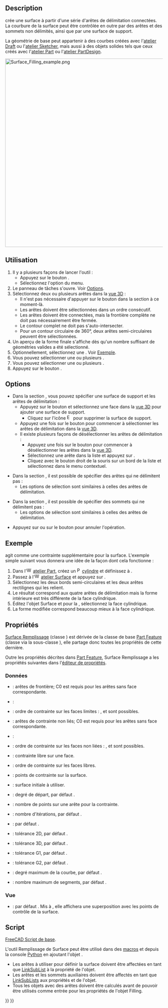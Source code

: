 <languages/>

{{Docnav/fr
|
|[[Surface_GeomFillSurface/fr|Remplir entre les courbes limites]]
|[[Surface_Workbench/fr|Surface]]
|IconL=
|IconR=Surface_GeomFillSurface.svg
|IconC=Workbench_Surface.svg
}}

{{GuiCommand/fr
|Name=Surface Filling
|Name/fr=Surface Remplissage
|MenuLocation=Surface → Filling...
|Workbenches=[[Surface_Workbench/fr|Surface]]
|Version=0.17
}}

==Description==

{{Button|[[File:Surface_Filling.svg|16px]] [[Surface_Filling/fr|Surface Remplissage]]}} crée une surface à partir d'une série d'arêtes de délimitation connectées. La courbure de la surface peut être contrôlée en outre par des arêtes et des sommets non délimités, ainsi que par une surface de support.

La géométrie de base peut appartenir à des courbes créées avec l'[[Draft_Workbench/fr|atelier Draft]] ou l'[[Sketcher_Workbench/fr|atelier Sketcher]], mais aussi à des objets solides tels que ceux créés avec l'[[Part_Workbench/fr|atelier Part]] ou l'[[PartDesign_Workbench/fr|atelier PartDesign]].

[[Image:Surface_Filling_example.png|600px]]
{{Caption|Deux surfaces remplies délimitées par quatre arêtes situées sur le plan XY. La surface de droite est en plus contrôlée par une arête non délimitée.}}

<span id="Usage"></span>
==Utilisation==

# Il y a plusieurs façons de lancer l'outil :
#* Appuyez sur le bouton {{Button|[[File:Surface_Filling.svg|16px]] [[Surface_Filling/fr|Filling...]]}} .
#* Sélectionnez l'option {{MenuCommand|Surface → [[Image:Surface_Filling.svg|16px]] Filling...}} du menu.
# Le panneau de tâches {{MenuCommand|Limites}} s'ouvre. Voir [[#Options|Options]].
# Sélectionnez deux ou plusieurs arêtes dans la [[3D_view/fr|vue 3D]] :
#* Il n'est pas nécessaire d'appuyer sur le bouton {{Button|Ajouter une arête}} dans la section {{MenuCommand|Limites}} à ce moment-là.
#* Les arêtes doivent être sélectionnées dans un ordre consécutif.
#* Les arêtes doivent être connectées, mais la frontière complète ne doit pas nécessairement être fermée.
#* Le contour complet ne doit pas s'auto-intersecter.
#* Pour un contour circulaire de 360°, deux arêtes semi-circulaires peuvent être sélectionnées.
# Un aperçu de la forme finale s'affiche dès qu'un nombre suffisant de géométries valides a été sélectionné.
# Optionnellement, sélectionnez une {{MenuCommand|Surface de support}}. Voir [[#Exemple|Exemple]].
# Vous pouvez sélectionner une ou plusieurs {{MenuCommand|Contraintes d'arête}}.
# Vous pouvez sélectionner une ou plusieurs {{MenuCommand|Contraintes de sommets}}.
# Appuyez sur le bouton {{Button|OK}}.

==Options==

* Dans la section {{MenuCommand|Limites}}, vous pouvez spécifier une surface de support et les arêtes de délimitation :
** Appuyez sur le bouton {{Button|Surface de support}} et sélectionnez une face dans la [[3D_view/fr|vue 3D]] pour ajouter une surface de support.
*** Cliquez sur l'icône [[File:Edit-cleartext.svg|16px]] pour supprimer la surface de support.
** Appuyez une fois sur le bouton {{Button|Ajouter une arête}} pour commencer à sélectionner les arêtes de délimitation dans la [[3D_view/fr|vue 3D]].
** Il existe plusieurs façons de désélectionner les arêtes de délimitation :
*** Appuyez une fois sur le bouton {{Button|Supprimer l'arête}} pour commencer à désélectionner les arêtes dans la [[3D_view/fr|vue 3D]].
*** Sélectionnez une arête dans la liste et appuyez sur {{KEY|Supprimer}}.
*** Cliquez avec le bouton droit de la souris sur un bord de la liste et sélectionnez {{MenuCommand|Supprimer}} dans le menu contextuel.

* Dans la section {{MenuCommand|Contraintes d'arêtes}}, il est possible de spécifier des arêtes qui ne délimitent pas :
** Les options de sélection sont similaires à celles des arêtes de délimitation.

* Dans la section {{MenuCommand|Contraintes de sommets}}, il est possible de spécifier des sommets qui ne délimitent pas :
** Les options de sélection sont similaires à celles des arêtes de délimitation.

* Appuyez sur {{KEY|Échap}} ou sur le bouton {{Button|Annuler}} pour annuler l'opération.

<span id="Example"></span>
== Exemple ==

{{MenuCommand|Surface de support}} agit comme une contrainte supplémentaire pour la surface. L'exemple simple suivant vous donnera une idée de la façon dont cela fonctionne :

# Dans l'[[File:Workbench_Part.svg|16px]] [[Part_Workbench/fr|atelier Part]], créez un [[File:Part_Cylinder.svg|16px]][[Part_Cylinder/fr|cylindre]] et définissez {{PropertyData|Angle}} à {{Value|180°}}.
# Passez à l'[[File:Workbench_Surface.svg|16px]] [[Surface_Workbench/fr|atelier Surface]] et appuyez sur {{Button|[[File:Surface_Filling.svg|16px]] [[Surface_Filling/fr|Remplissage]]}}.
# Sélectionnez les deux bords semi-circulaires et les deux arêtes rectilignes qui les relient.
# Le résultat correspond aux quatre arêtes de délimitation mais la forme intérieure est très différente de la face cylindrique.
# Éditez l'objet Surface et pour la {{MenuCommand|Surface de support}}, sélectionnez la face cylindrique.
# La forme modifiée correspond beaucoup mieux à la face cylindrique.

<span id="Properties"></span>
==Propriétés==

[[Surface_Filling/fr|Surface Remplissage]] (classe {{incode|Surface::Filling}}) est dérivée de la classe de base [[Part_Feature/fr|Part Feature]] (classe {{incode|Part::Feature}} via la sous-classe {{incode|Part::Spline}}), elle partage donc toutes les propriétés de cette dernière.

Outre les propriétés décrites dans [[Part_Feature/fr|Part Feature]], Surface Remplissage a les propriétés suivantes dans l'[[Property_editor/fr|éditeur de propriétés]].

<span id="Data"></span>
===Données===

{{TitleProperty|Filling}}

* {{PropertyData|Boundary Edges|LinkSubList}} : arêtes de frontière; C0 est requis pour les arêtes sans face correspondante.
* {{PropertyData|Boundary Faces|StringList}} :
* {{PropertyData|Boundary Order|IntegerList}} : ordre de contrainte sur les faces limites : {{Value|0}}, {{Value|1}} et {{Value|2}} sont possibles.
* {{PropertyData|Unbound Edges|LinkSubList}} : arêtes de contrainte non liés; C0 est requis pour les arêtes sans face correspondante.
* {{PropertyData|Unbound Faces|StringList}} :
* {{PropertyData|Unbound Order|IntegerList}} : ordre de contrainte sur les faces non liées : {{Value|0}}, {{Value|1}} et {{Value|2}} sont possibles.
* {{PropertyData|Free Faces|LinkSubList}} : contrainte libre sur une face.
* {{PropertyData|Free Order|IntegerList}} : ordre de contrainte sur les faces libres.
* {{PropertyData|Points|LinkSubList}} : points de contrainte sur la surface.
* {{PropertyData|Initial Face|LinkSub}} : surface initiale à utiliser.
* {{PropertyData|Degree|Integer}} : degré de départ, par défaut {{Value|3}}.
* {{PropertyData|Points On Curve|Integer}} : nombre de points sur une arête pour la contrainte.
* {{PropertyData|Iterations|Integer}} : nombre d'itérations, par défaut {{Value|2}}.
* {{PropertyData|Anisotropy|Bool}} : par défaut {{FALSE}}.
* {{PropertyData|Tolerance2d|Float}} : tolérance 2D, par défaut {{Value|0.0}}.
* {{PropertyData|Tolerance3d|Float}} : tolérance 3D, par défaut {{Value|0.0}}.
* {{PropertyData|Tol Angular|Float}} : tolérance G1, par défaut {{Value|0.01}}.
* {{PropertyData|Tol Curvature|Float}} : tolérance G2, par défaut {{Value|0.10}}.
* {{PropertyData|Maximum Degree|Integer}} : degré maximum de la courbe, par défaut {{Value|8}}.
* {{PropertyData|Maximum Segments|Integer}} : nombre maximum de segments, par défaut {{Value|9}}.

<span id="View"></span>
=== Vue === 

{{TitleProperty|Base}}

* {{PropertyView|Control Points|Bool}} : par défaut {{FALSE}}. Mis à {{TRUE}}, elle affichera une superposition avec les points de contrôle de la surface.

<span id="Scripting"></span>
== Script ==

{{Emphasis|Voir aussi :}} [[FreeCAD_Scripting_Basics/fr|FreeCAD Script de base]].

L'outil Remplissage de Surface peut être utilisé dans des [[Macros/fr|macros]] et depuis la console [[Python/fr|Python]] en ajoutant l'objet {{incode|Surface :: Filling}}.
* Les arêtes à utiliser pour définir la surface doivent être affectées en tant que [[FeaturePython_Custom_Properties/fr#App::PropertyLinkSubList|LinkSubList]] à la propriété {{incode|BoundaryEdges}} de l'objet.
* Les arêtes et les sommets auxiliaires doivent être affectés en tant que [[FeaturePython_Custom_Properties/fr#App::PropertyLinkSubList|LinkSubLists]] aux propriétés {{incode|UnboundEdges}} et {{incode|Points}} de l'objet.
* Tous les objets avec des arêtes doivent être calculés avant de pouvoir être utilisés comme entrée pour les propriétés de l'objet Filling.

{{Code|code=
import FreeCAD as App
import Draft

doc = App.newDocument()

a = App.Vector(-20, -20, 0)
b = App.Vector(-18, 25, 0)
c = App.Vector(60, 26, 0)
d = App.Vector(33, -20, 0)

points1 = [a, App.Vector(-20, -8, 0), App.Vector(-17, 7, 0), b]
obj1 = Draft.make_bspline(points1)

points2 = [b, App.Vector(0, 25, 0), c]
obj2 = Draft.make_bspline(points2)

points3 = [c, App.Vector(37, 4, 0), d]
obj3 = Draft.make_bspline(points3)

points4 = [d, App.Vector(-2, -18, 0), a]
obj4 = Draft.make_bspline(points4)
doc.recompute()

surf = doc.addObject("Surface::Filling", "Surface")
surf.BoundaryEdges = [(obj1, "Edge1"),
                      (obj2, "Edge1"),
                      (obj3, "Edge1"),
                      (obj4, "Edge1")]
doc.recompute()

# ---------------------------------------------------------
points_spl = [App.Vector(-10, 0, 2),
              App.Vector(4, 0, 7),
              App.Vector(18, 0, -5),
              App.Vector(25, 0, 0),
              App.Vector(30, 0, 0)]
aux_edge = Draft.make_bspline(points_spl)
doc.recompute()

surf.UnboundEdges = [(aux_edge, "Edge1")]
doc.recompute()

# ---------------------------------------------------------
aux_v1 = Draft.make_line(App.Vector(-13, -12, 5),
                         App.Vector(-13, -12, -5))
aux_v2 = Draft.make_line(App.Vector(-3, 18, 5),
                         App.Vector(-3, 18, -5))
doc.recompute()

surf.Points = [(aux_v1, "Vertex2"),
               (aux_v2, "Vertex1")]
doc.recompute()
}}


{{Docnav/fr
|
|[[Surface_GeomFillSurface/fr|Remplir entre les courbes limites]]
|[[Surface_Workbench/fr|Surface]]
|IconL=
|IconR=Surface_GeomFillSurface.svg
|IconC=Workbench_Surface.svg
}}

{{Surface Tools navi{{#translation:}}}}
{{Userdocnavi{{#translation:}}}}
